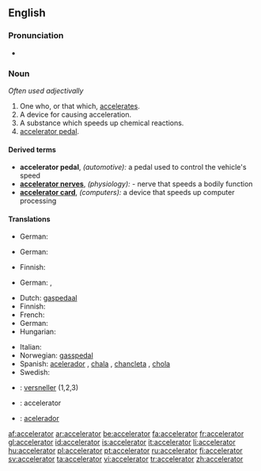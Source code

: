 ==English==

===Pronunciation===
* {{audio|en-us-accelerator.ogg|Audio (US)}}

===Noun===
{{en-noun}}  ''Often used adjectivally''

# One who, or that which, [[accelerate]]s.
# A device for causing acceleration.
# A substance which speeds up chemical reactions.
# [[accelerator pedal]].

====Derived terms====
* '''accelerator pedal''', ''(automotive):'' a pedal used to control the vehicle's speed
* '''[[accelerator nerves]]''', ''(physiology):'' - nerve that speeds a bodily function
* '''[[accelerator card]]''', ''(computers):'' a device that speeds up computer processing

====Translations====
{{trans-top|one who, or that which, accelerates}}
* German: {{t+|de|Beschleuniger|m}}
{{trans-mid}}
{{trans-bottom}}

{{trans-top|a device for causing acceleration}}
* German: {{t+|de|Beschleuniger|m}}
{{trans-mid}}
{{trans-bottom}}

{{trans-top|a substance which speeds up chemical reactions}}
* Finnish: {{t|fi|katalyytti}}
{{trans-mid}}
* German: {{t+|de|Beschleuniger|m}}, {{t+|de|Katalysator|m}}
{{trans-bottom}}

{{trans-top|accelerator pedal}}
* Dutch: [[gaspedaal]] {{n}}
* Finnish: {{t|fi|kaasupoljin}}
* French: {{t+|fr|accélérateur|m}}
* German: {{t+|de|Gaspedal|n}}
* Hungarian: {{t|hu|gázpedál}}
{{trans-mid}}
* Italian: {{t-|it|acceleratore}}
* Norwegian: [[gasspedal]]
* Spanish: [[acelerador]] {{m}}, [[chala]] {{f}} {{italbrac|Chile|colloquial}}, [[chancleta]] {{f}} {{italbrac|Colombia|colloquial}}, [[chola]] {{f}} {{italbrac|Venezuela|colloquial}}
* Swedish: {{t|sv|gaspedal|c}}
{{trans-bottom}}

{{checktrans-top}}
* {{ttbc|Dutch}}: [[versneller]] {{m}} (1,2,3)
* {{ttbc|Interlingua}}: accelerator
* {{ttbc|Portuguese}}: [[acelerador]]
{{checktrans-bottom}}

[[af:accelerator]]
[[ar:accelerator]]
[[be:accelerator]]
[[fa:accelerator]]
[[fr:accelerator]]
[[gl:accelerator]]
[[id:accelerator]]
[[is:accelerator]]
[[it:accelerator]]
[[li:accelerator]]
[[hu:accelerator]]
[[pl:accelerator]]
[[pt:accelerator]]
[[ru:accelerator]]
[[fi:accelerator]]
[[sv:accelerator]]
[[ta:accelerator]]
[[vi:accelerator]]
[[tr:accelerator]]
[[zh:accelerator]]